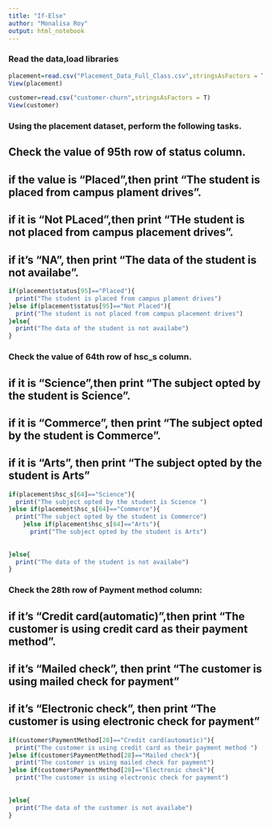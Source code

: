 ```yaml
---
title: "If-Else"
author: "Monalisa Roy"
output: html_notebook
---
```


### Read the data,load libraries
```r
placement=read.csv("Placement_Data_Full_Class.csv",stringsAsFactors = T)
View(placement)

customer=read.csv("customer-churn",stringsAsFactors = T)
View(customer)
```


### Using the placement dataset, perform the following tasks.

## Check the value of 95th row of status column.
## if the value is "Placed",then print "The student is placed from campus plament drives".
## if it is "Not PLaced",then print "THe student is not placed from campus placement drives".
## if it's "NA", then print "The data of the student is not availabe".
```r
if(placement$status[95]=="Placed"){
  print("The student is placed from campus plament drives")
}else if(placement$status[95]=="Not Placed"){
  print("The student is not placed from campus placement drives")
}else{
  print("The data of the student is not availabe")
}

```


### Check the value of 64th row of hsc_s column.
## if it is "Science",then print "The subject opted by the student is Science".
## if it is "Commerce", then print "The subject opted by the student is Commerce".
## if it is "Arts", then print "The subject opted by the student is Arts"
```r
if(placement$hsc_s[64]=="Science"){
  print("The subject opted by the student is Science ")
}else if(placement$hsc_s[64]=="Commerce"){
  print("The subject opted by the student is Commerce")
    }else if(placement$hsc_s[64]=="Arts"){
      print("The subject opted by the student is Arts")
    
  
}else{
  print("The data of the student is not availabe")
}
```



### Check the 28th row of Payment method column:
## if it's "Credit card(automatic)",then print "The customer is using credit card as their payment method".
## if it's "Mailed check", then print "The customer is using mailed check for payment"
## if it's "Electronic check", then print "The customer is using electronic check for payment"
```r

if(customer$PaymentMethod[28]=="Credit card(automatic)"){
  print("The customer is using credit card as their payment method ")
}else if(customer$PaymentMethod[28]=="Mailed check"){
  print("The customer is using mailed check for payment")
}else if(customer$PaymentMethod[28]=="Electronic check"){
  print("The customer is using electronic check for payment")
  
  
}else{
  print("The data of the customer is not availabe")
}
```






